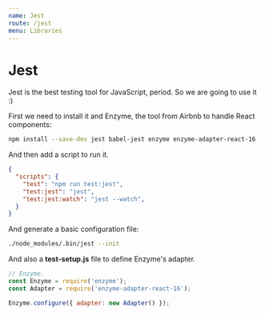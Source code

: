 ```yaml
---
name: Jest
route: /jest
menu: Libraries
---
```


# Jest

Jest is the best testing tool for JavaScript, period. So we are going to use it :)

First we need to install it and Enzyme, the tool from Airbnb to handle React components:

```bash
npm install --save-dev jest babel-jest enzyme enzyme-adapter-react-16
```

And then add a script to run it.

```JSON
{
  "scripts": {
    "test": "npm run test:jest",
    "test:jest": "jest",
    "test:jest:watch": "jest --watch",
  }
}
```

And generate a basic configuration file:

```bash
./node_modules/.bin/jest --init
```

And also a __test-setup.js__ file to define Enzyme's adapter.

```js
// Enzyme.
const Enzyme = require('enzyme');
const Adapter = require('enzyme-adapter-react-16');

Enzyme.configure({ adapter: new Adapter() });
```
